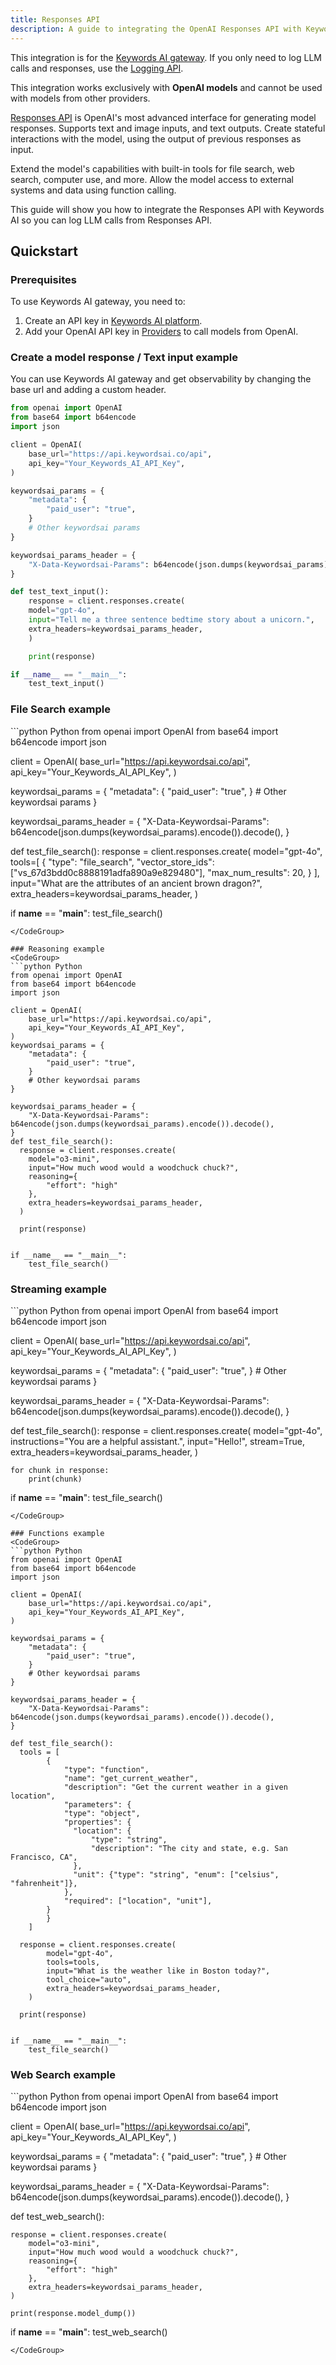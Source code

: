 ```yaml
---
title: Responses API
description: A guide to integrating the OpenAI Responses API with Keywords AI.
---
```


<Note> This integration is for the [Keywords AI gateway](/features/generation/overview). If you only need to log LLM calls and responses, use the [Logging API](/api-endpoints/integration/request-logging-endpoint). </Note>

<Warning>

This integration works exclusively with **OpenAI models** and cannot be used with models from other providers.

</Warning>

[Responses API](https://platform.openai.com/docs/api-reference/responses) is OpenAI's most advanced interface for generating model responses. Supports text and image inputs, and text outputs. Create stateful interactions with the model, using the output of previous responses as input. 

Extend the model's capabilities with built-in tools for file search, web search, computer use, and more. Allow the model access to external systems and data using function calling.

This guide will show you how to integrate the Responses API with Keywords AI so you can log LLM calls from Responses API.

## Quickstart

### Prerequisites
To use Keywords AI gateway, you need to:

1. Create an API key in [Keywords AI platform](https://platform.keywordsai.co/platform/api/api-keys).
2. Add your OpenAI API key in [Providers](https://platform.keywordsai.co/platform/api/providers) to call models from OpenAI.

### Create a model response / Text input example
You can use Keywords AI gateway and get observability by changing the base url and adding a custom header.
<CodeGroup>
```python Python {6-7, 10-15, 17-19, 25}
from openai import OpenAI
from base64 import b64encode
import json

client = OpenAI(
    base_url="https://api.keywordsai.co/api",
    api_key="Your_Keywords_AI_API_Key",
)

keywordsai_params = {
    "metadata": {
        "paid_user": "true",
    }
    # Other keywordsai params
}

keywordsai_params_header = {
    "X-Data-Keywordsai-Params": b64encode(json.dumps(keywordsai_params).encode()).decode(),
}

def test_text_input():
    response = client.responses.create(
    model="gpt-4o",
    input="Tell me a three sentence bedtime story about a unicorn.",
    extra_headers=keywordsai_params_header,
    )

    print(response)

if __name__ == "__main__":
    test_text_input()
```
</CodeGroup>

### File Search example
<CodeGroup>
```python Python
from openai import OpenAI
from base64 import b64encode
import json

client = OpenAI(
    base_url="https://api.keywordsai.co/api",
    api_key="Your_Keywords_AI_API_Key",
)

keywordsai_params = {
    "metadata": {
        "paid_user": "true",
    }
    # Other keywordsai params
}


keywordsai_params_header = {
    "X-Data-Keywordsai-Params": b64encode(json.dumps(keywordsai_params).encode()).decode(),
}

def test_file_search():
    response = client.responses.create(
        model="gpt-4o",
        tools=[
            {
                "type": "file_search",
                "vector_store_ids": ["vs_67d3bdd0c8888191adfa890a9e829480"],
                "max_num_results": 20,
            }
        ],
        input="What are the attributes of an ancient brown dragon?",
        extra_headers=keywordsai_params_header,
    )


if __name__ == "__main__":
    test_file_search()
```
</CodeGroup>

### Reasoning example
<CodeGroup>
```python Python
from openai import OpenAI
from base64 import b64encode
import json

client = OpenAI(
    base_url="https://api.keywordsai.co/api",
    api_key="Your_Keywords_AI_API_Key",
)
keywordsai_params = {
    "metadata": {
        "paid_user": "true",
    }
    # Other keywordsai params
}

keywordsai_params_header = {
    "X-Data-Keywordsai-Params": b64encode(json.dumps(keywordsai_params).encode()).decode(),
}
def test_file_search():
  response = client.responses.create(
    model="o3-mini",
    input="How much wood would a woodchuck chuck?",
    reasoning={
        "effort": "high"
    },
    extra_headers=keywordsai_params_header,
  )

  print(response)


if __name__ == "__main__":
    test_file_search()
```
</CodeGroup>

### Streaming example
<CodeGroup>
```python Python
from openai import OpenAI
from base64 import b64encode
import json

client = OpenAI(
    base_url="https://api.keywordsai.co/api",
    api_key="Your_Keywords_AI_API_Key",
)

keywordsai_params = {
    "metadata": {
        "paid_user": "true",
    }
    # Other keywordsai params
}

keywordsai_params_header = {
    "X-Data-Keywordsai-Params": b64encode(json.dumps(keywordsai_params).encode()).decode(),
}

def test_file_search():
    response = client.responses.create(
        model="gpt-4o",
        instructions="You are a helpful assistant.",
        input="Hello!",
        stream=True,
        extra_headers=keywordsai_params_header,
    )

    for chunk in response:
        print(chunk)


if __name__ == "__main__":
    test_file_search()
```
</CodeGroup>

### Functions example
<CodeGroup>
```python Python
from openai import OpenAI
from base64 import b64encode
import json

client = OpenAI(
    base_url="https://api.keywordsai.co/api",
    api_key="Your_Keywords_AI_API_Key",
)

keywordsai_params = {
    "metadata": {
        "paid_user": "true",
    }
    # Other keywordsai params
}

keywordsai_params_header = {
    "X-Data-Keywordsai-Params": b64encode(json.dumps(keywordsai_params).encode()).decode(),
}

def test_file_search():
  tools = [
        {
            "type": "function",
            "name": "get_current_weather",
            "description": "Get the current weather in a given location",
            "parameters": {
            "type": "object",
            "properties": {
              "location": {
                  "type": "string",
                  "description": "The city and state, e.g. San Francisco, CA",
              },
              "unit": {"type": "string", "enum": ["celsius", "fahrenheit"]},
            },
            "required": ["location", "unit"],
        }
        }
    ]

  response = client.responses.create(
        model="gpt-4o",
        tools=tools,
        input="What is the weather like in Boston today?",
        tool_choice="auto",
        extra_headers=keywordsai_params_header,
    )

  print(response)


if __name__ == "__main__":
    test_file_search()
```
</CodeGroup>

### Web Search example
<CodeGroup>
```python Python
from openai import OpenAI
from base64 import b64encode
import json

client = OpenAI(
    base_url="https://api.keywordsai.co/api",
    api_key="Your_Keywords_AI_API_Key",
)   

keywordsai_params = {
    "metadata": {
        "paid_user": "true",
    }
    # Other keywordsai params
}

keywordsai_params_header = {
    "X-Data-Keywordsai-Params": b64encode(json.dumps(keywordsai_params).encode()).decode(),
}

def test_web_search():

    response = client.responses.create(
        model="o3-mini",
        input="How much wood would a woodchuck chuck?",
        reasoning={
            "effort": "high"
        },
        extra_headers=keywordsai_params_header,
    )

    print(response.model_dump())

if __name__ == "__main__":
    test_web_search()
```
</CodeGroup>






























